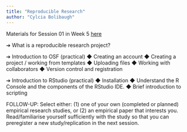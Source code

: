 ```yaml
---
title: "Reproducible Research"
author: "Cylcia Bolibaugh"
---
```


Materials for Session 01 in Week 5 [here](./01DigitalTools.pdf)


➔	What is a reproducible research project? 

➔	Introduction to OSF (practical)
◆	Creating an account
◆	Creating a project / working from templates
◆	Uploading files
◆	Working with collaborators
◆	Version control and registration  



➔	Introduction to RStudio (practical)
◆	Installation
◆	Understand the R Console and the components of the RStudio IDE. 
◆	Brief introduction to scripting 

FOLLOW-UP: 
Select either: (1) one of your own (completed or planned) empirical research studies, or (2) an empirical paper that interests you. Read/familiarise yourself sufficiently with the study so that you can preregister a new study/replication in the next session.


